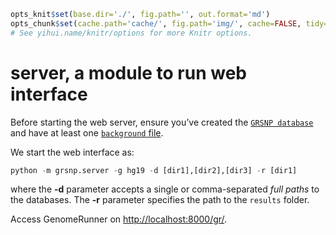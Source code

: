 ```r

opts_knit$set(base.dir='./', fig.path='', out.format='md')
opts_chunk$set(cache.path='cache/', fig.path='img/', cache=FALSE, tidy=TRUE, fig.keep='high', echo=TRUE, dpi=300, out.width=700, prompt=FALSE, comment='##', results='markup', eval=FALSE)
# See yihui.name/knitr/options for more Knitr options.
```

server, a module to run web interface
========================================================

Before starting the web server, ensure you've created the [`GRSNP database`](../dbcreator/dbcreator.md) and have at least one  [`background` file](../dbcreator/dbcreatorBackground.md).

We start the web interface as:

```r
python -m grsnp.server -g hg19 -d [dir1],[dir2],[dir3] -r [dir1]
```

where the **-d** parameter accepts a single or comma-separated *full paths* to the databases. The **-r** parameter specifies the path to the `results` folder.

Access GenomeRunner on [http://localhost:8000/gr/](http://localhost:8000/gr/).